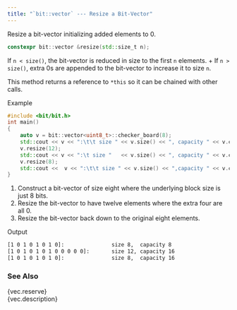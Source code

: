 ```yaml
---
title: "`bit::vector` --- Resize a Bit-Vector"
---
```


Resize a bit-vector initializing added elements to 0.

```cpp
constexpr bit::vector &resize(std::size_t n);
```

If `n < size()`, the bit-vector is reduced in size to the first `n` elements. +
If `n > size()`, extra 0s are appended to the bit-vector to increase it to size `n`.

This method returns a reference to `*this` so it can be chained with other calls.

[Example]{.bt}
```cpp
#include <bit/bit.h>
int main()
{
    auto v = bit::vector<uint8_t>::checker_board(8);                                        // <1>
    std::cout << v << ":\t\t size " << v.size() << ", capacity " << v.capacity() << '\n';
    v.resize(12);                                                                           // <2>
    std::cout << v << ":\t size "   << v.size() << ", capacity " << v.capacity()  << '\n';
    v.resize(8);                                                                            // <3>
    std::cout <<  v << ":\t\t size " << v.size() << ",capacity " << v.capacity() << '\n';
}
```
1. Construct a bit-vector of size eight where the underlying block size is just 8 bits.
2. Resize the bit-vector to have twelve elements where the extra four are all 0.
3. Resize the bit-vector back down to the original eight elements.

[Output]{.bt}
```bash
[1 0 1 0 1 0 1 0]:               size 8,  capacity 8
[1 0 1 0 1 0 1 0 0 0 0 0]:       size 12, capacity 16
[1 0 1 0 1 0 1 0]:               size 8,  capacity 16
```

### See Also
{vec.reserve} \
{vec.description}
